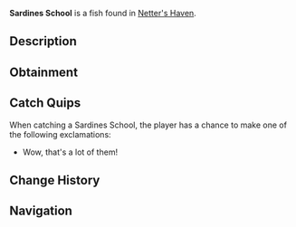 {{FishInfobox
|image          = Sardines School.png
|rarity         = Common
|sea            = Second Sea
|location       = [[Netter's Haven]]
|sublocation    = 
|sources        = Fishing Net
|radar_location = 
|xp             = 62
|weather        = Clear
|time           = 
|season         = Summer, Autumn
|bait           = 
|base_weight    = 35
|base_value     = 125
|weight_range   = 30
|base_chance    = 90
|base_resil     = 95
}}
'''Sardines School''' is a {{Rarity|Common}} fish found in [[Netter's Haven]].

== Description ==
{{Description|A school of awesome fish!|Bestiary Entry}}

== Obtainment ==
{{Description|Caught in oceans using a net.|Bestiary Hint}}

== Catch Quips ==
When catching a Sardines School, the player has a chance to make one of the following exclamations:
* Wow, that's a lot of them!

== Change History ==
{{Change History|{{subst:Current Version}}}}

== Navigation ==
{{Fish Navbox|Netter's Haven}}